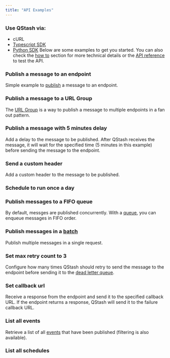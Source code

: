 ```yaml
---
title: "API Examples"
---
```

### Use QStash via:
- cURL
- [Typescript SDK](https://github.com/upstash/sdk-qstash-ts)
- [Python SDK](https://github.com/upstash/qstash-python)
Below are some examples to get you started. You can also check the [how to](/qstash/howto/publishing) section for
more technical details or the [API reference](/qstash/api/messages) to test the API.
### Publish a message to an endpoint
Simple example to [publish](/qstash/howto/publishing) a message to an endpoint.
### Publish a message to a URL Group
The [URL Group](/qstash/features/url-groups) is a way to publish a message to multiple endpoints in a
fan out pattern.
### Publish a message with 5 minutes delay
Add a delay to the message to be published. After QStash receives the message,
it will wait for the specified time (5 minutes in this example) before sending the message to the endpoint.
### Send a custom header
Add a custom header to the message to be published.
### Schedule to run once a day
### Publish messages to a FIFO queue
By default, messges are published concurrently. With a [queue](/qstash/features/queues), you can enqueue messages in FIFO order.
### Publish messages in a [batch](/qstash/features/batch)
Publish multiple messages in a single request.
### Set max retry count to 3
Configure how many times QStash should retry to send the message to the endpoint before
sending it to the [dead letter queue](/qstash/features/dlq).
### Set callback url
Receive a response from the endpoint and send it to the specified callback URL.
If the endpoint returns a response, QStash will send it to the failure callback URL.
### List all events
Retrieve a list of all [events](https://upstash.com/docs/qstash/api/events/list) that have
been published (filtering is also available).
### List all schedules